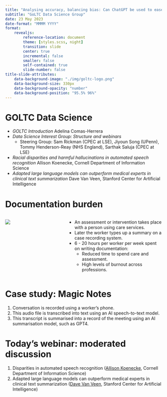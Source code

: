 ---
title: "Analysing accuracy, balancing bias: Can ChatGPT be used to ease the care documentation burden?"
subtitle: "GoLTC Data Science Group"
date: 23 May 2023
date-format: "MMMM YYYY"
format: 
    revealjs:
        reference-location: document
        theme: [styles.scss, night]
        transition: slide
        center: true
        incremental: false
        smaller: false
        self-contained: true
        slide-number: false
title-slide-attributes:
    data-background-image: "./img/goltc-logo.png"
    data-background-size: 330px
    data-background-opacity: "number"
    data-background-position: "95.5% 96%"
---

# GOLTC Data Science {background-image="./img/goltc-logo.png" background-size="330px" background-repeat="no-repeat" background-position="95.5% 96%"}

- _GOLTC Introduction_ [Adelina Comas-Herrera]{.smallfont}
- _Data Science Interest Group: Structure and webinars_
    - [Steering Group: Sam Rickman (CPEC at LSE), Jiyoun Song (UPenn), Tommy Henderson-Reay (NHS England), Sarthak Saluja (CPEC at LSE)]{.smallfont}
- _Racial disparities and harmful hallucinations in automated speech recognition_ [Allison Koenecke, Cornell Department of Information Science]{.smallfont}
- _Adapted large language models can outperform medical experts in clinical text summarization_ [Dave Van Veen, Stanford Center for Artificial Intelligence]{.smallfont}

# Documentation burden {background-image="./img/goltc-logo.png" background-size="330px" background-repeat="no-repeat" background-position="95.5% 96%"}

::::: {.columns}

:::: {.column width="35%"}

![](./img/notes.jpg)

::::

:::: {.column width="60%"}

- An assessment or intervention takes place with a person using care services.
- Later the worker types up a summary on a case recording system.
- 6 - 20 hours per worker per week spent on writing documentation:
    - Reduced time to spend care and assessment.
    - High levels of burnout across professions.

::::

:::::

# Case study: Magic Notes {background-image="./img/goltc-logo.png" background-size="330px" background-repeat="no-repeat" background-position="95.5% 96%"}

1.	Conversation is recorded using a worker’s phone.
2.	This audio file is transcribed into text using an AI speech-to-text model.
3.	This transcript is summarised into a record of the meeting using an AI summarisation model, such as GPT4.

# Today's webinar: moderated discussion {background-image="./img/goltc-logo.png" background-size="330px" background-repeat="no-repeat" background-position="95.5% 96%"}

1. Disparities in automated speech recognition ([Allison Koenecke](https://koenecke.infosci.cornell.edu/#research), Cornell Department of Information Science)
2. Adapted large language models can outperform medical experts in clinical text summarization ([Dave Van Veen](https://davevanveen.com/), Stanford Center for Artificial Intelligence)
